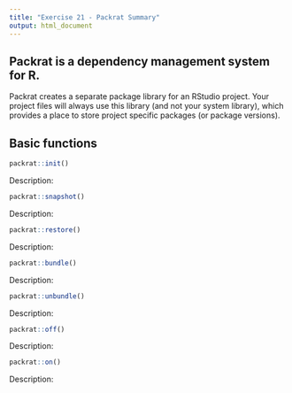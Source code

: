 ```yaml
---
title: "Exercise 21 - Packrat Summary"
output: html_document
---
```


## Packrat is a dependency management system for R.

Packrat creates a separate package library for an RStudio project. Your project files will always use this library (and not your system library), which provides a place to store project specific packages (or package versions).

## Basic functions

```r
packrat::init()
```
Description: 

```r
packrat::snapshot()
```
Description: 


```r
packrat::restore()
```
Description: 

```r
packrat::bundle()
```
Description: 

```r
packrat::unbundle()
```
Description: 

```r
packrat::off()
```
Description: 

```r
packrat::on()
```
Description: 